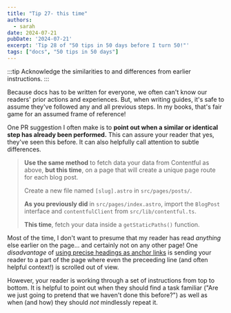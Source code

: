 ```yaml
---
title: "Tip 27- this time"
authors:
  - sarah
date: 2024-07-21
pubDate: '2024-07-21'
excerpt: 'Tip 28 of "50 tips in 50 days before I turn 50!"'
tags: ["docs", "50 tips in 50 days"]
---
```


:::tip
Acknowledge the similarities to and differences from earlier instructions.
:::

Because docs has to be written for everyone, we often can't know our readers' prior actions and experiences. But, when writing guides, it's safe to assume they've followed any and all previous steps. In my books, that's fair game for an assumed frame of reference!

One PR suggestion I often make is to **point out when a similar or identical step has already been performed.** This can assure your reader that yes, they've seen this before. It can also helpfully call attention to subtle differences.


> **Use the same method** to fetch data your data from Contentful as above, **but this time**, on a page that will create a unique page route for each blog post.
> 
> Create a new file named `[slug].astro` in `src/pages/posts/`.
> 
> **As you previously did** in `src/pages/index.astro`, import the `BlogPost` interface and `contentfulClient` from `src/lib/contentful.ts`. 
>
> **This time**, fetch your data inside a `getStaticPaths()` function.

Most of the time, I don't want to presume that my reader has read *anything* else earlier on the page... and certainly not on any other page! One *disadvantage* of [using precise headings as anchor links](/blog/50-4-make-it-a-heading) is sending your reader to a part of the page where even the preceeding line (and often helpful context!) is scrolled out of view.

However, your reader is working through a set of instructions from top to bottom. It is helpful to point out when they should find a task familiar ("Are we just going to pretend that we haven't done this before?") as well as when (and how) they should *not* mindlessly repeat it.


<LinkCard title="See the whole list of tips!" href="/blog/50-docs-tips-in-50-days" />



